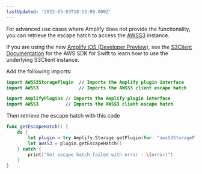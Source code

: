 ```yaml
---
lastUpdated: '2022-03-03T18:53:09.000Z'
---
```

For advanced use cases where Amplify does not provide the functionality, you can retrieve the escape hatch to access the [AWSS3](https://aws-amplify.github.io/aws-sdk-ios/docs/reference/AWSS3/Classes/AWSS3.html) instance.

<Callout warning>

If you are using the new [Amplify iOS (Developer Preview)](/lib/devpreview/getting-started), see the [S3Client Documentation](https://awslabs.github.io/aws-sdk-swift/reference/0.x/AWSS3/S3Client) for the AWS SDK for Swift to learn how to use the underlying S3Client instance.

</Callout>

Add the following imports:

<BlockSwitcher>

<Block name="Swift Package Manager">

```swift
import AWSS3StoragePlugin  // Imports the Amplify plugin interface
import AWSS3               // Imports the AWSS3 client escape hatch
```

</Block>

<Block name="CocoaPods">

```swift
import AmplifyPlugins // Imports the Amplify plugin interface
import AWSS3          // Imports the AWSS3 client escape hatch
```

</Block>

</BlockSwitcher>

Then retrieve the escape hatch with this code

```swift
func getEscapeHatch() {
    do {
        let plugin = try Amplify.Storage.getPlugin(for: "awsS3StoragePlugin") as! AWSS3StoragePlugin
        let awsS3 = plugin.getEscapeHatch()
    } catch {
        print("Get escape hatch failed with error - \(error)")
    }
}
```
